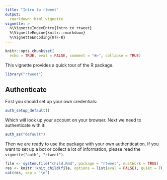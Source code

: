 ```yaml
---
title: "Intro to rtweet"
output:
  rmarkdown::html_vignette
vignette: >
  %\VignetteIndexEntry{Intro to rtweet}
  %\VignetteEngine{knitr::rmarkdown}
  %\VignetteEncoding{UTF-8}
---
```


```r
knitr::opts_chunk$set(
  echo = TRUE, eval = FALSE, comment = "#>", collapse = TRUE)
```

This vignette provides a quick tour of the R package.

```r
library("rtweet")
```


## Authenticate

First you should set up your own credentials:

```r
auth_setup_default()
```

Which will look up your account on your browser.
Next we need to authenticate with it:

```r
auth_as("default")
```

Then we are ready to use the package with your own authentication.
If you want to set up a bot or collect a lot of information, please read the `vignette("auth", "rtweet")`.

```r
file <- system.file("child.Rmd", package = "rtweet", mustWork = TRUE)
res <- knitr::knit_child(file, options = list(eval = FALSE), quiet = TRUE)
cat(res, sep = '\n')
```
